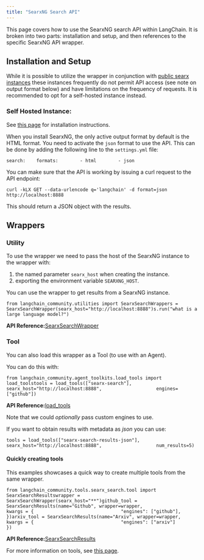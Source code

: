 ```yaml
---
title: "SearxNG Search API"
---
```


This page covers how to use the SearxNG search API within LangChain. It is broken into two parts: installation and setup, and then references to the specific SearxNG API wrapper.

## Installation and Setup

While it is possible to utilize the wrapper in conjunction with [public searx instances](https://searx.space/) these instances frequently do not permit API access (see note on output format below) and have limitations on the frequency of requests. It is recommended to opt for a self-hosted instance instead.

### Self Hosted Instance:

See [this page](https://searxng.github.io/searxng/admin/installation.html) for installation instructions.

When you install SearxNG, the only active output format by default is the HTML format. You need to activate the `json` format to use the API. This can be done by adding the following line to the `settings.yml` file:

```
search:    formats:        - html        - json
```

You can make sure that the API is working by issuing a curl request to the API endpoint:

`curl -kLX GET --data-urlencode q='langchain' -d format=json http://localhost:8888`

This should return a JSON object with the results.

## Wrappers

### Utility

To use the wrapper we need to pass the host of the SearxNG instance to the wrapper with:

1. the named parameter `searx_host` when creating the instance.
2. exporting the environment variable `SEARXNG_HOST`.

You can use the wrapper to get results from a SearxNG instance.

```
from langchain_community.utilities import SearxSearchWrappers = SearxSearchWrapper(searx_host="http://localhost:8888")s.run("what is a large language model?")
```

**API Reference:**[SearxSearchWrapper](https://python.langchain.com/api_reference/community/utilities/langchain_community.utilities.searx_search.SearxSearchWrapper.html)

### Tool

You can also load this wrapper as a Tool (to use with an Agent).

You can do this with:

```
from langchain_community.agent_toolkits.load_tools import load_toolstools = load_tools(["searx-search"],                    searx_host="http://localhost:8888",                    engines=["github"])
```

**API Reference:**[load\_tools](https://python.langchain.com/api_reference/community/agent_toolkits/langchain_community.agent_toolkits.load_tools.load_tools.html)

Note that we could *optionally* pass custom engines to use.

If you want to obtain results with metadata as *json* you can use:

```
tools = load_tools(["searx-search-results-json"],                    searx_host="http://localhost:8888",                    num_results=5)
```

#### Quickly creating tools

This examples showcases a quick way to create multiple tools from the same wrapper.

```
from langchain_community.tools.searx_search.tool import SearxSearchResultswrapper = SearxSearchWrapper(searx_host="**")github_tool = SearxSearchResults(name="Github", wrapper=wrapper,                            kwargs = {                                "engines": ["github"],                                })arxiv_tool = SearxSearchResults(name="Arxiv", wrapper=wrapper,                            kwargs = {                                "engines": ["arxiv"]                                })
```

**API Reference:**[SearxSearchResults](https://python.langchain.com/api_reference/community/tools/langchain_community.tools.searx_search.tool.SearxSearchResults.html)

For more information on tools, see [this page](/src/oss/how_to/tools_builtin).
